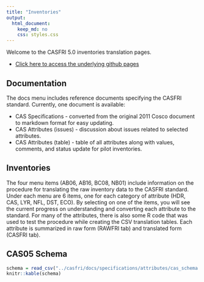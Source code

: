 ```yaml
---
title: "Inventories"
output:
  html_document:
    keep_md: no
    css: styles.css
---
```


Welcome to the CASFRI 5.0 inventories translation pages.

  * [Click here to access the underlying github pages](https://github.com/prvernier/cas)

## Documentation  

The docs menu includes reference documents specifying the CASFRI standard. Currently, one document is available:

  * CAS Specifications - converted from the original 2011 Cosco document to markdown format for easy updating.
  * CAS Attributes (issues) - discussion about issues related to selected attributes.
  * CAS Attributes (table) - table of all attributes along with values, comments, and status update for pilot inventories.

## Inventories  

The four menu items (AB06, AB16, BC08, NB01) include information on the procedure for translating the raw inventory data to the CASFRI standard. Under each menu are 6 items, one for each category of attribute (HDR, CAS, LYR, NFL, DST, ECO). By selecting on one of the items, you will see the current progress on understanding and converting each attribute to the standard. For many of the attributes, there is also some R code that was used to test the procedure while creating the CSV translation tables. Each attribute is summarized in raw form (RAWFRI tab) and translated form (CASFRI tab).

## CAS05 Schema  

```r
schema = read_csv("../casfri/docs/specifications/attributes/cas_schema.csv") %>% mutate_all(~replace(., is.na(.), ""))
knitr::kable(schema)
```